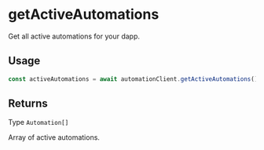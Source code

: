 # getActiveAutomations

Get all active automations for your dapp.

## Usage

```typescript copy
const activeAutomations = await automationClient.getActiveAutomations();
```

## Returns

Type `Automation[]`

Array of active automations.
